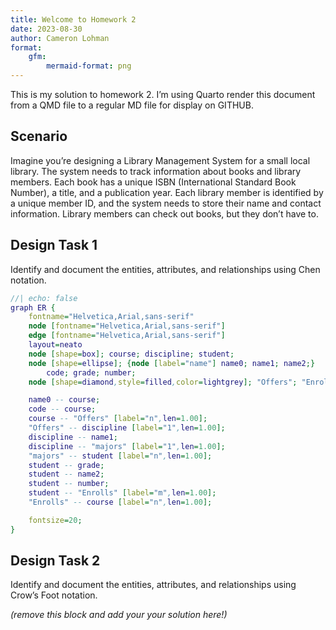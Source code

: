 ```yaml
---
title: Welcome to Homework 2
date: 2023-08-30
author: Cameron Lohman
format:
    gfm:
        mermaid-format: png
---
```


This is my solution to homework 2. I'm using Quarto render this document from a QMD file to a regular
MD file for display on GITHUB.

## Scenario

Imagine you're designing a Library Management System for a small local library. The system needs to track information about books and library members. Each book has a unique ISBN (International Standard Book Number), a title, and a publication year. Each library member is identified by a unique member ID, and the system needs to store their name and contact information. Library members can check out books, but they don’t have to.

## Design Task 1

Identify and document the entities, attributes, and relationships using Chen notation.

```dot
//| echo: false
graph ER {
	fontname="Helvetica,Arial,sans-serif"
	node [fontname="Helvetica,Arial,sans-serif"]
	edge [fontname="Helvetica,Arial,sans-serif"]
	layout=neato
	node [shape=box]; course; discipline; student;
	node [shape=ellipse]; {node [label="name"] name0; name1; name2;}
		code; grade; number;
	node [shape=diamond,style=filled,color=lightgrey]; "Offers"; "Enrolls"; "majors";

	name0 -- course;
	code -- course;
	course -- "Offers" [label="n",len=1.00];
	"Offers" -- discipline [label="1",len=1.00];
	discipline -- name1;
	discipline -- "majors" [label="1",len=1.00];
	"majors" -- student [label="n",len=1.00];
	student -- grade;
	student -- name2;
	student -- number;
	student -- "Enrolls" [label="m",len=1.00];
	"Enrolls" -- course [label="n",len=1.00];

	fontsize=20;
}
```

## Design Task 2

Identify and document the entities, attributes, and relationships using Crow’s Foot notation.

*(remove this block and add your your solution here!)*

